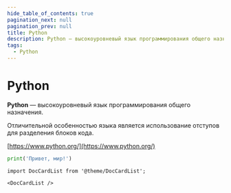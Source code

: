 ```yaml
---
hide_table_of_contents: true
pagination_next: null
pagination_prev: null
title: Python
description: Python — высокоуровневый язык программирования общего назначения.
tags:
  - Python
---
```


# Python

**Python** — высокоуровневый язык программирования общего назначения.

Отличительной особенностью языка является использование отступов для разделения блоков кода.

[https://www.python.org/](https://www.python.org/)

```python
print('Привет, мир!')
```

```mdx-code-block
import DocCardList from '@theme/DocCardList';

<DocCardList />
```
